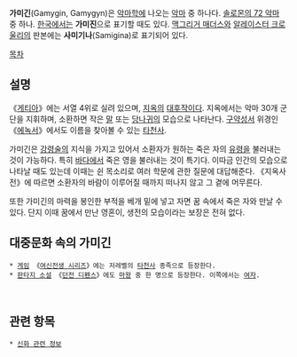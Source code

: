 '''가미긴'''(Gamygin, Gamygyn)은 [[악마학]]에 나오는 [[악마]] 중 하나다. [[솔로몬의 72 악마]] 중 하나. [[한국]]에서는 '''가미진'''으로 표기할 때도 있다. [[맥그리거 매더스]]와 [[알레이스터 크로울리]]의 판본에는 '''사미기나'''(Samigina)로 표기되어 있다.

[[목차]]

== 설명 ==
《[[게티아]]》에는 서열 4위로 실려 있으며, [[지옥]]의 [[후작|대후작]]이다. 지옥에서는 악마 30개 군단을 지휘하며, 소환하면 작은 [[말(동물)|말]] 또는 [[당나귀]]의 모습으로 나타난다. [[성서|구약성서]] 위경인 《[[에녹서]]》에서도 이름을 찾아볼 수 있는 [[타천사]].

가미긴은 [[강령술]]의 지식을 가지고 있어서 소환자가 원하는 죽은 자의 [[유령]]을 불러내는 것이 가능하다. 특히 [[바다]]에서 죽은 영을 불러내는 것이 특기다. 이따금 인간의 모습으로 나타날 때도 있는데 이때는 쉰 목소리로 여러 학문에 관한 질문에 대답해준다. 《지옥사전》에 따르면 소환자의 바람이 이루어질 때까지 떠나지 않고 그 곁에 머무른다.

또한 가미긴의 마력을 봉인한 부적을 베개 밑에 넣고 자면 꿈 속에서 죽은 자와 만날 수 있다. 단지 이때 꿈에서 만난 영혼이, 생전의 모습이라는 보장은 전혀 없다.

== 대중문화 속의 가미긴 ==
 * [[게임]] 《[[여신전생 시리즈]]》에는 저레벨의 [[타천사]] 종족으로 등장한다.
 * [[판타지 소설]] 《[[던전 디펜스]]》에도 [[마왕]] 중 한 명으로 등장한다. 이쪽에서는 [[여자]].
﻿
== 관련 항목 ==
 * [[신화 관련 정보]]
